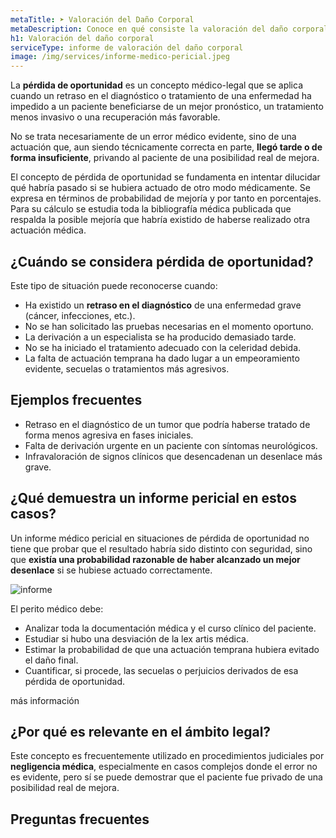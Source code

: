 ```yaml
---
metaTitle: ➤ Valoración del Daño Corporal
metaDescription: Conoce en qué consiste la valoración del daño corporal, qué se evalúa y cómo un perito médico puede ayudarte en reclamaciones legales o procesos de incapacidad.
h1: Valoración del daño corporal
serviceType: informe de valoración del daño corporal
image: /img/services/informe-medico-pericial.jpeg
---
```



La **pérdida de oportunidad** es un concepto médico-legal que se aplica cuando un retraso en el diagnóstico o tratamiento de una enfermedad ha impedido a un paciente beneficiarse de un mejor pronóstico, un tratamiento menos invasivo o una recuperación más favorable.

No se trata necesariamente de un error médico evidente, sino de una actuación que, aun siendo técnicamente correcta en parte, **llegó tarde o de forma insuficiente**, privando al paciente de una posibilidad real de mejora.

El concepto de pérdida de oportunidad se fundamenta en intentar dilucidar qué habría pasado si se hubiera actuado de otro modo médicamente. Se expresa en términos de probabilidad de mejoría y por tanto en porcentajes. Para su cálculo se estudia toda la bibliografía médica publicada que respalda la posible mejoría que habría existido de haberse realizado otra actuación médica.

<ServiceForm heading="contacta conmigo" />

## ¿Cuándo se considera pérdida de oportunidad?

Este tipo de situación puede reconocerse cuando:

- Ha existido un **retraso en el diagnóstico** de una enfermedad grave (cáncer, infecciones, etc.).
- No se han solicitado las pruebas necesarias en el momento oportuno.
- La derivación a un especialista se ha producido demasiado tarde.
- No se ha iniciado el tratamiento adecuado con la celeridad debida.
- La falta de actuación temprana ha dado lugar a un empeoramiento evidente, secuelas o tratamientos más agresivos.

<CtaLinks modifier="service-page" />

## Ejemplos frecuentes

- Retraso en el diagnóstico de un tumor que podría haberse tratado de forma menos agresiva en fases iniciales.
- Falta de derivación urgente en un paciente con síntomas neurológicos.
- Infravaloración de signos clínicos que desencadenan un desenlace más grave.

## ¿Qué demuestra un informe pericial en estos casos?

Un informe médico pericial en situaciones de pérdida de oportunidad no tiene que probar que el resultado habría sido distinto con seguridad, sino que **existía una probabilidad razonable de haber alcanzado un mejor desenlace** si se hubiese actuado correctamente.

<Image
  src="/img/services/informe-medico-pericial.jpeg"
  alt="informe"
  height={1200}
  width={750}
/>

El perito médico debe:

- Analizar toda la documentación médica y el curso clínico del paciente.
- Estudiar si hubo una desviación de la lex artis médica.
- Estimar la probabilidad de que una actuación temprana hubiera evitado el daño final.
- Cuantificar, si procede, las secuelas o perjuicios derivados de esa pérdida de oportunidad.

<MainCta modifier="service-page">más información</MainCta>

## ¿Por qué es relevante en el ámbito legal?

Este concepto es frecuentemente utilizado en procedimientos judiciales por **negligencia médica**, especialmente en casos complejos donde el error no es evidente, pero sí se puede demostrar que el paciente fue privado de una posibilidad real de mejora.

## Preguntas frecuentes

<FAQ faqs={FAQ_PERDIDA_DE_OPORTUNIDAD} />
